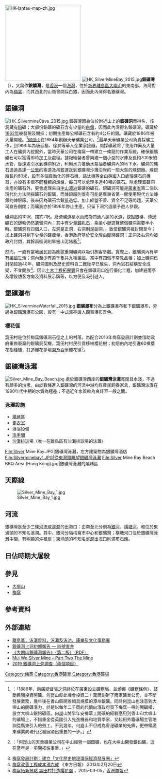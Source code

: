 {{不是|銀線灣}}
{{Refimprove|time=2022-01-07T07:28:22+00:00}}
<!-- 本调用由 {{subst:Expand/auto}} 自动产生。 --> 
[[File:HK-lantau-map-zh.jpg|250x250px]]
[[File:HK_SilverMineBay_2015.jpg|thumb]]'''銀礦灣'''（{{lang-en|'''Silver Mine Bay'''}}），又寫作'''銀鑛灣'''，是[[香港|香港]]一個[[海灣|海灣]]，位於[[新界|新界]][[離島區|離島區]][[大嶼山|大嶼山]]的東南部，海灣對內為[[梅窩|梅窩]]，而其西北的山崗曾開採白銀，因而此內灣得名銀礦灣。

==銀礦洞==
[[File:HK_SilvermineCave_2015.jpg|thumb]] 
銀礦灣因為位於附近山上的'''銀礦洞'''而得名，該洞藏有[[鉛|鉛]]礦；大部份鉛礦的礦石含有少量的[[银|白銀]]，因而此內灣得名銀礦灣。礦藏於[[1862年|1862年]]被發現及開採；初期生產每公噸礦石含有約4公斤的銀。礦藏於1886年被大量開發。<ref name="am730_20110531">{{cite web|url=http://archive.am730.com.hk/column-58383|title=何崑山—大嶼山銀礦的創辦人(1)|publisher=am730|author=劉智鵬|date=2011-05-31|accessdate=2019-11-03}}：「1886年，兩廣總督[[張之洞|張之洞]]終於在廣東設立礦務局，並頒佈《礦務條例》，鼓勵民間投資開礦。何崑山趁此機會投資二十萬両創辦了兩家礦業公司，並不斷發展業務，幾年後在香山縣開辦頗具規模的潭州銀礦。同時何崑山也注意到大嶼山的開礦潛力，於是以每年二千両的代價向清政府買下梅窩一帶的開礦權，設立大嶼山銀鉛礦區。何崑山將早年安排華工開礦的經驗應用到香山和大嶼山的礦場上，不惜重金從英國引入先進機器和地質學家，又起用外籍礦場主管培訓從廣東引入的勞工。不到幾年，何崑山不但成為香港礦業的先鋒，更帶領廣東礦業向現代化發展踏出重要的一步。」</ref>[[何崑山|何崑山]]在1884年創辦天華礦業公司。<ref name="hkpl_20160303">{{cite web|url=http://www.history.cuhk.edu.hk/Event/2016_HBC/outlines.htm|title=中華貨殖論壇，講題大綱／概述：「在華南發財：何崑山在1884年創辦的天華礦業公司」|date=2016-01-26|accessdate=2019-11-19}}：「何崑山的天華礦業公司在中山經營一個銀礦，也在大嶼山開發銀鉛礦，這在當年是一項開拓性事業。」</ref>最早天華礦業公司負責採礦工作，到1890年為唐廷樞、徐潤等華人企業家接辦。開採礦藏除了使用炸藥及大量工人在礦洞內挖掘外，當時天華公司在梅窩一帶建立一條龍的作業系統，確保銀礦礦石可以獲得即時加工及處理。據報經營者曾興建一個小型的水庫及長約700米的水管，從遠處引水到礦洞附近，利用水力推動水泵抽走礦洞內的地下水。礦洞的礦石透過長達一[[公里|公里]]的索道及吊籃運送到銀礦灣沙灘沿岸的一間大型的煉銀廠。煉銀廠長約80米，設有多個自動化的碎石機、跳汰機等全由英國入口處理礦石的機器，亦設有多個不同種類的煉爐，每日可以處理多達40噸的礦石。除處理銀礦洞生產的礦石外，更會處理來自[[中山市|中山]][[潭洲|潭洲]]銀礦的礦石。銀礦洞可能是[[廣東省|廣東省]]第二個以現代化方法開採礦石的銀礦，而煉銀廠則很有可能是廣東省第一間使用現代方法煉銀的煉銀廠。後來因為礦石含銀量過低、加上經營不善、資金不足等問題，天華公司宣告倒閉；而礦洞亦於1896年停止生產，只留下洞穴遺蹟予遊人參觀。

礦洞高約10呎、闊約7呎。廢棄礦道積水而成為四通八達的水道，挖掘銀礦、傳送礦石的鏈軌仍然遺留洞內；其中有少量[[鐘乳石|鐘乳石]]，乘坐小艇遊覽整個礦洞需要半小時。銀礦洞有四個入口，左洞是正洞，右洞則是副洞。{{fact|1960年代，銀礦洞發生溺斃意外}}，致使銀礦洞被封閉至今；加上礦洞只剩下少量的礦藏量，香港政府基於安全理由關閉礦洞：正洞及右洞均被政府封閉，其餘兩個洞則早被山泥堵塞<ref>[http://www.chanwaiyip.com/policypaper/planning8a.htm 梅窩發展計劃：建立「文化歷史地理環保經濟發展圈」]{{Dead link|date=2018年7月 |bot=InternetArchiveBot |fix-attempted=yes }}</ref>。

然而，一直有當地居民認為應該重開礦洞以吸引旅客參觀。實際上，銀礦洞內有罕有[[蝙蝠|蝙蝠]]生活；洞內至少有逾千隻共九種蝙蝠，當中有四個不常見品種；加上礦洞已封閉超過40年，礦洞圖則及歷史資料自二戰後早已散失，洞內岩石結構安全成疑，不宜開放<ref>[http://orientaldaily.on.cc/cnt/news/20130220/00176_059.html 梅窩改善工程成本漲六成] {{Wayback|url=http://orientaldaily.on.cc/cnt/news/20130220/00176_059.html |date=20130224111430 }} 《東方日報》 2013年2月20日</ref>。因此[[土木工程拓展署|土木工程拓展署]]只會在銀礦洞口進行優化工程，加建避雨亭及增設訪客方向及資料展示牌等，以方便及吸引遊人。

==銀礦瀑布==
[[File:HK_SilvermineWaterfall_2015.jpg|thumb]] 
'''銀礦瀑布'''分為上銀礦瀑布和下銀礦瀑布，旁邊為銀礦灣瀑布公園，設有一中式涼亭讓人觀賞瀑布景色。

===櫻花徑===
窩田村是位於梅窩銀礦洞石徑之上的村落。為配合2016年梅窩發展計劃並借助政府重修廢棄的銀礦洞契機，窩田村村民引資移植櫻花樹；初期由內地引進60棵櫻花樹種植，打造櫻花夢境園及百米櫻花徑<ref>[http://www.hkcd.com/content/2015-03/05/content_913512.html 梅窩拓新景點 窩田村打造櫻花園] ，2015-03-05，[[香港商報|香港商報]]</ref >。

==銀礦灣泳灘==
[[File:Silver_Mine_Bay_Beach.jpg|thumb]]
處於銀礦灣西岸的'''銀礦灣泳灘'''寬闊且水淺，不過有頗多的[[垃圾|垃圾]]。由於數條進入銀礦灣的河流中游均有農民飼養家禽，銀礦灣泳灘在1980年代中期的水質為極差；不過近年水質較為良好至一般之間。

===泳灘設施===
*[[燒烤|燒烤]]區
*[[更衣室|更衣室]]
*淋浴設備
*[[洗手間|洗手間]]
*[[沙灘排球|沙灘排球]]場（唯一在離島區有沙灘排球場的泳灘）

<gallery>
File:Sliver Mine Bay.JPG|銀礦灣泳灘，左方建築物為銀鑛灣酒店
File:Silverminebay1.JPG|從東灣頭眺望銀礦灣泳灘
File:Silver Mine Bay Beach BBQ Area (Hong Kong).jpg|銀礦灣泳灘的燒烤區
</gallery>

== 天際線 ==
[[File:Silver_Mine_Bay_1.jpg|thumb]]
==河流==
銀礦灣是至少三條[[河流|河流]]或[[溪澗|溪澗]]的出海口：由南至北分別為[[銀河_(香港)|銀河]]、[[橫塘河|橫塘河]]、和位於東涌頭的不知名溪澗。其中，銀河分隔梅窩市中心和銀礦灣；橫塘河口位於銀礦灣泳灘中間，有明顯的沖積扇；東涌頭的不知名溪澗出海口則滿布石頭。

==日佔時期大屠殺==
{{main|銀礦灣屠殺}}

==參見==
*[[大嶼山|大嶼山]]
*[[梅窩|梅窩]]

==參考資料==
{{Reflist}}

==外部連結==
*[https://web.archive.org/web/20070810040815/http://www.lcsd.gov.hk/beach/b5/beach-address-is.php#silverminebay 離島區，泳灘資料，泳灘及泳池，康樂及文化事務署]
*[https://www.eggstudio.com/%e9%8a%80%e7%a4%a6%e6%b4%9e%e4%b8%8a%e6%b4%9e%e5%88%9d%e9%83%a8%e5%a0%b1%e5%91%8a-%e5%9b%9b%e8%99%9f%e7%9b%b4%e4%ba%95/ 銀礦洞上洞初部報告 — 四號直井]
*[https://www.eggstudio.com/%e3%80%8a%e5%a4%a7%e5%b6%bc%e5%b1%b1%e9%8a%80%e7%a4%a6%e6%b4%9e%e5%a0%b1%e5%91%8a%e3%80%8b%ef%bc%88pdf%ef%bc%89/ 《大嶼山銀礦洞報告》（第二版）（PDF）]
*[https://industrialhistoryhk.org/mui-wo-silver-mine-part-2-the-mine/ Mui Wo Silver Mine – Part Two The Mine]
*[https://www.eggstudio.com/2019-%e9%8a%80%e7%a4%a6%e6%b4%9e%e4%b8%8a%e6%b4%9e%e8%aa%bf%e6%9f%a5-%e5%85%a9%e5%80%8b%e9%a0%85%e7%9b%ae/ 2019 銀礦洞上洞調查（兩個項目）]

{{香港海灣}}
{{香港海灘}}

[[Category:梅窩|Category:梅窩]]
[[Category:香港礦業|Category:香港礦業]]
[[Category:香港礦場|Category:香港礦場]]